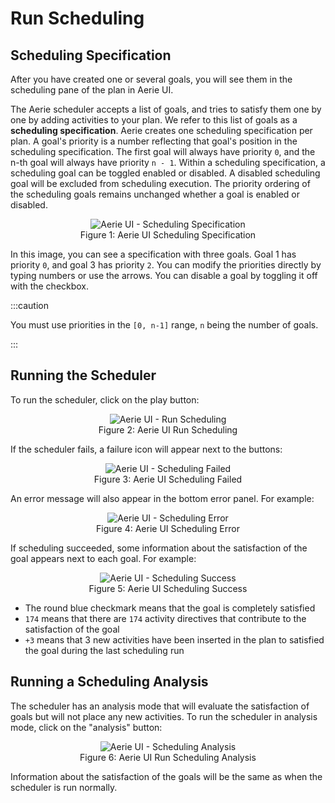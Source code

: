 # Run Scheduling

## Scheduling Specification

After you have created one or several goals, you will see them in the scheduling pane of the plan in Aerie UI.

The Aerie scheduler accepts a list of goals, and tries to satisfy them one by one by adding activities to your plan. We refer to this list of goals as a **scheduling specification**. Aerie creates one scheduling specification per plan. A goal's priority is a number reflecting that goal's position in the scheduling specification. The first goal will always have priority `0`, and the n-th goal will always have priority `n - 1`. Within a scheduling specification, a scheduling goal can be toggled enabled or disabled. A disabled scheduling goal will be excluded from scheduling execution. The priority ordering of the scheduling goals remains unchanged whether a goal is enabled or disabled.


<figure align="center">
  <img alt="Aerie UI - Scheduling Specification" src={schedulingSpecification} />
  <figcaption>Figure 1: Aerie UI Scheduling Specification</figcaption>
</figure>

In this image, you can see a specification with three goals. Goal 1 has priority `0`, and goal 3 has priority `2`. You can modify the priorities directly by typing numbers or use the arrows. You can disable a goal by toggling it off with the checkbox.

:::caution

You must use priorities in the `[0, n-1]` range, `n` being the number of goals.

:::

## Running the Scheduler

To run the scheduler, click on the play button:


<figure align="center">
  <img alt="Aerie UI - Run Scheduling" src={runScheduling} />
  <figcaption>Figure 2: Aerie UI Run Scheduling</figcaption>
</figure>

If the scheduler fails, a failure icon will appear next to the buttons:


<figure align="center">
  <img alt="Aerie UI - Scheduling Failed" src={schedulingFailed} />
  <figcaption>Figure 3: Aerie UI Scheduling Failed</figcaption>
</figure>

An error message will also appear in the bottom error panel. For example:


<figure align="center">
  <img alt="Aerie UI - Scheduling Error" src={schedulingError} />
  <figcaption>Figure 4: Aerie UI Scheduling Error</figcaption>
</figure>

If scheduling succeeded, some information about the satisfaction of the goal appears next to each goal. For example:


<figure align="center">
  <img alt="Aerie UI - Scheduling Success" src={schedulingSuccess} />
  <figcaption>Figure 5: Aerie UI Scheduling Success</figcaption>
</figure>

- The round blue checkmark means that the goal is completely satisfied
- `174` means that there are `174` activity directives that contribute to the satisfaction of the goal
- `+3` means that 3 new activities have been inserted in the plan to satisfied the goal during the last scheduling run

## Running a Scheduling Analysis

The scheduler has an analysis mode that will evaluate the satisfaction of goals but will not place any new activities. To run the scheduler in analysis mode, click on the "analysis" button:


<figure align="center">
  <img alt="Aerie UI - Scheduling Analysis" src={runSchedulingAnalysis} />
  <figcaption>Figure 6: Aerie UI Run Scheduling Analysis</figcaption>
</figure>

Information about the satisfaction of the goals will be the same as when the scheduler is run normally.
